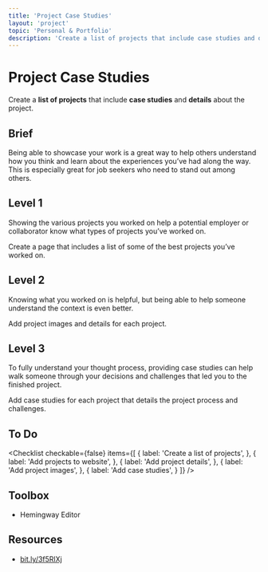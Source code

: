 ```yaml
---
title: 'Project Case Studies'
layout: 'project'
topic: 'Personal & Portfolio'
description: 'Create a list of projects that include case studies and details about the project.'
---
```



<ProjectHeader>

# Project Case Studies

Create a <strong className="color-blue">list of projects</strong> that include <strong className="color-purple">case studies</strong> and <strong className="color-purple">details</strong> about the project.

</ProjectHeader>

<ProjectContent>

## Brief

Being able to showcase your work is a great way to help others understand how you think and learn about the experiences you’ve had along the way. This is especially great for job seekers who need to stand out among others.

## Level 1

Showing the various projects you worked on help a potential employer or collaborator know what types of projects you’ve worked on.

Create a page that includes a list of some of the best projects you’ve worked on.

<LoginRequired>

## Level 2

Knowing what you worked on is helpful, but being able to help someone understand the context is even better.

Add project images and details for each project.

## Level 3

To fully understand your thought process, providing case studies can help walk someone through your decisions and challenges that led you to the finished project.

Add case studies for each project that details the project process and challenges.

</LoginRequired>

</ProjectContent>

<ProjectSidebar>

## To Do

<Checklist checkable={false} items={[
  {
    label: 'Create a list of projects',
  },
  {
    label: 'Add projects to website',
  },
  {
    label: 'Add project details',
  },
  {
    label: 'Add project images',
  },
  {
    label: 'Add case studies',
  }
]} />

## Toolbox
- Hemingway Editor

## Resources
- [bit.ly/3f5RlXj](https://bit.ly/3f5RlXj)

</ProjectSidebar>